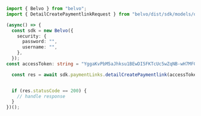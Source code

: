 ```typescript DetailCreatePaymentlink.ts
import { Belvo } from "belvo";
import { DetailCreatePaymentlinkRequest } from "belvo/dist/sdk/models/operations";

(async() => {
  const sdk = new Belvo({
    security: {
      password: "",
      username: "",
    },
  });
const accessToken: string = "YggaKvPbM5aJhksu1BEwDI5FKTcUc5wZqNB-wH7MFGU";

  const res = await sdk.paymentLinks.detailCreatePaymentlink(accessToken);


  if (res.statusCode == 200) {
    // handle response
  }
})();
```
